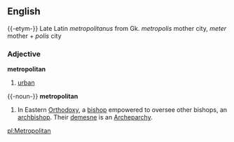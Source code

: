 ==English==
{{-etym-}}
Late Latin ''metropolitanus'' from Gk. ''metropolis'' mother city, ''meter'' mother + ''polis'' city 
===Adjective===
'''metropolitan'''
# [[urban]]

{{-noun-}}
'''metropolitan'''
# In Eastern [[Orthodoxy]], a [[bishop]] empowered to oversee other bishops, an [[archbishop]].  Their [[demesne]] is an [[Archeparchy]].

[[pl:Metropolitan]]